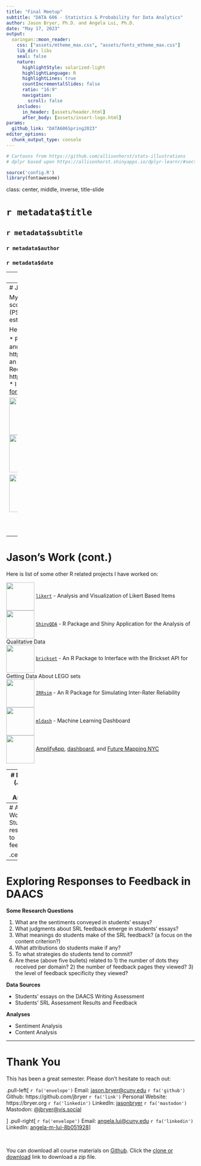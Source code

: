 ```yaml
---
title: "Final Meetup"
subtitle: "DATA 606 - Statistics & Probability for Data Analytics"
author: Jason Bryer, Ph.D. and Angela Lui, Ph.D.
date: "May 17, 2023"
output:
  xaringan::moon_reader:
    css: ["assets/mtheme_max.css", "assets/fonts_mtheme_max.css"]
    lib_dir: libs
    seal: false
    nature:
      highlightStyle: solarized-light
      highlightLanguage: R
      highlightLines: true
      countIncrementalSlides: false
      ratio: "16:9"
      navigation:
        scroll: false
    includes:
      in_header: [assets/header.html]
      after_body: [assets/insert-logo.html]
params:
  github_link: "DATA606Spring2023"
editor_options: 
  chunk_output_type: console
---
```


```r
# Cartoons from https://github.com/allisonhorst/stats-illustrations
# dplyr based upon https://allisonhorst.shinyapps.io/dplyr-learnr/#section-welcome

source('config.R')
library(fontawesome)
```


class: center, middle, inverse, title-slide

# `r metadata$title`
## `r metadata$subtitle`
### `r metadata$author`
### `r metadata$date`

---
# Final Exam

* Is now available on Blackboard.

* Due by end of day May 21st.

* You may use your book and course materials.

* We expect you to complete the exam on your own (i.e. do not discuss with classmates, colleagues, significant others, etc.)

* There are two parts:
	1. Part one multiple choice questions and short answer questions.
	2. Part two has a small data set to analyze with R, then answer some interpretation questions.

* Put your answers in the Rmarkdown file and submit the PDF file. **Please do not post your answers online!**

---
# Jason's Work `r hexes('psa')`

My statistical research interest is in propensity score methods. Propensity score analysis (PSA) is a quasi-experimental design used to estimate causality from observational studies.

Here are some resources for PSA:

* PSA [Github repository](https://github.com/jbryer/psa) includes slides slides and Shiny application: https://github.com/jbryer/psa
* Early version of an [Intro to PSA](https://psa.bryer.org) book: https://psa.bryer.org
* Recording of a talk given this semester here: https://spring2023.data606.net/blog/intro_psa/
* I will be teaching a workshop for [Workshops for Ukraine](https://sites.google.com/view/dariia-mykhailyshyna/main/r-workshops-for-ukraine#h.hep5crn3g4pc) on July 6, 2023.


.pull-left[
<img src='images/hex/psa.png' height='100' align='left' style='padding-right:20px'> `multilevelPSA`<br/> [Multilevel PSA]((http://jason.bryer.org/multilevelPSA)
<br/><br/>
<img src='images/hex/TriMatch.png' height='100' align='left' style='padding-right:20px'> `TriMatch`<br/> [Matching with non-binary treatments](http://jason.bryer.org/TriMatch)

]
.pull-right[
<img src='images/hex/PSAboot.png' height='100' align='left' style='padding-right:20px'> `PSAboot`<br/> [Bootstrapping PSA](http://jason.bryer.org/PSAboot)
<br/><br/>
<img src='images/hex/PSAgraphics.png' height='100' align='left' style='padding-right:20px'> `PSAgraphics`<br/> [Graphical analysis of PSA](http://jason.bryer.org/PSAgraphics)
]


---
# Jason's Work (cont.)

Here is list of some other R related projects I have worked on:

<img src='images/hex/likert.png' height='75' align='center'> [`likert`](https://github.com/jbryer/likert) - Analysis and Visualization of Likert Based Items  
<img src='images/hex/ShinyQDA.png' height='75' align='center'> [`ShinyQDA`](https://github.com/jbryer/ShinyQDA) - R Package and Shiny Application for the Analysis of Qualitative Data  
<img src='images/hex/brickset.png' height='75' align='center'> [`brickset`](https://github.com/jbryer/brickset) - An R Package to Interface with the Brickset API for Getting Data About LEGO sets  
<img src='images/hex/IRRsim.png' height='75' align='center'> [`IRRsim`](https://github.com/jbryer/IRRsim) - An R Package for Simulating Inter-Rater Reliability  
<img src='images/hex/mldash.png' height='75' align='center'> [`mldash`](https://github.com/jbryer/mldash) - Machine Learning Dashboard  
<img src='images/hex/FutureMapping.png' height='75' align='center'> [AmplifyApp](https://amplifyapp.org/en), [dashboard](https://amplifyapp.org/en), and [Future Mapping NYC](https://futuremapping.org)

---
# DAACS (Jason and Angela)

[The Diagnostic Assessment and Achievement of College Skills](https://daacs.net) (DAACS) is a suite of technological and social supports to optimize student learning. DAACS  provides personalized feedback about students’ strengths and weaknesses in  terms of key academic and self-regulated learning skills, linking them to the resources to help them be successful students.

Applications of Data Science:

* We use natural language processing and predictive models to machine score the essays.
* We use DAACS data to estimate "risk scores" for students failing so we can target them with resources to help them be successful.

Received a $3.8 million grant this year from the Institute of Education Sciences to test the efficacy at three institutions.


---
# Angela's Work: Students’ responses to feedback

.center[
```r
knitr::include_graphics('images/Lui_dissertation.jpg')
```
]

---
# Exploring Responses to Feedback in DAACS

**Some Research Questions**

1. What are the sentiments conveyed in students’ essays?
2. What judgments about SRL feedback emerge in students’ essays?
3. What meanings do students make of the SRL feedback? (a focus on the content criterion?)
4. What attributions do students make if any?
5. To what strategies do students tend to commit? 
6. Are these (above five bullets) related to 1) the number of dots they received per domain? 2) the number of feedback pages they viewed? 3) the level of feedback specificity they viewed?

**Data Sources**

* Students’ essays on the DAACS Writing Assessment
* Students’ SRL Assessment Results and Feedback

**Analyses**

* Sentiment Analysis
* Content Analysis


---
# Thank You

This has been a great semester. Please don't hesitate to reach out:

.pull-left[
`r fa('envelope')` Email: [jason.bryer@cuny.edu](mailto:jason.bryer@cuny.edu)
`r fa('github')` Github: https://github.com/jbryer
`r fa('link')` Personal Website: https://bryer.org
`r fa('linkedin')` LinkedIn: [jasonbryer](https://www.linkedin.com/in/jasonbryer/)
`r fa('mastodon')` Mastodon: [@jbryer@vis.social](https://vis.social/@jbryer)

]
.pull-right[
`r fa('envelope')` Email: [angela.lui@cuny.edu](mailto:angela.lui@cuny.edu)
`r fa('linkedin')` LinkedIn: [angela-m-lui-8b051928](https://www.linkedin.com/in/angela-m-lui-8b051928/)]

<br/>

You can download all course materials on [Github](https://github.com/jbryer/`r github_link`). Click the [clone or download](https://github.com/jbryer/`r github_link`/archive/master.zip) link to download a zip file.

